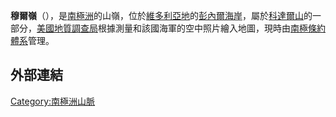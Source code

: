 
{{coord|73|7|S|161|45|E|source:GNIS|display=title}}

'''穆爾嶺'''（{{lang-en|Moore Ridge}}），是[[南極洲|南極洲]]的山嶺，位於[[維多利亞地|維多利亞地]]的[[彭內爾海岸|彭內爾海岸]]，屬於[[科達爾山|科達爾山]]的一部分，[[美國地質調查局|美國地質調查局]]根據測量和該國海軍的空中照片繪入地圖，現時由[[南極條約體系|南極條約體系]]管理。

==外部連結==
{{cite gnis | type = antarid | id = 10214| name = Moore Ridge| accessdate = 2013-11-05}}

{{Antarctica-geo-stub}}
[[Category:南極洲山脈|Category:南極洲山脈]]